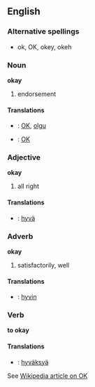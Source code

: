 ==English==

===Alternative spellings===
*ok, OK, okey, okeh

===Noun===
'''okay'''
#endorsement 

====Translations====
*{{msg:et}} : [[OK]], [[olgu]]
*{{msg:fi}} : [[OK]]

===Adjective===
'''okay'''
#all right

====Translations====
*{{msg:fi}} : [[hyvä]]


===Adverb===
'''okay'''
#satisfactorily, well

====Translations====
*{{msg:fi}} : [[hyvin]]


===Verb===
'''to okay'''

====Translations====
*{{msg:fi}} : [[hyväksyä]]

See [[:w:Okay|Wikipedia article on OK]]